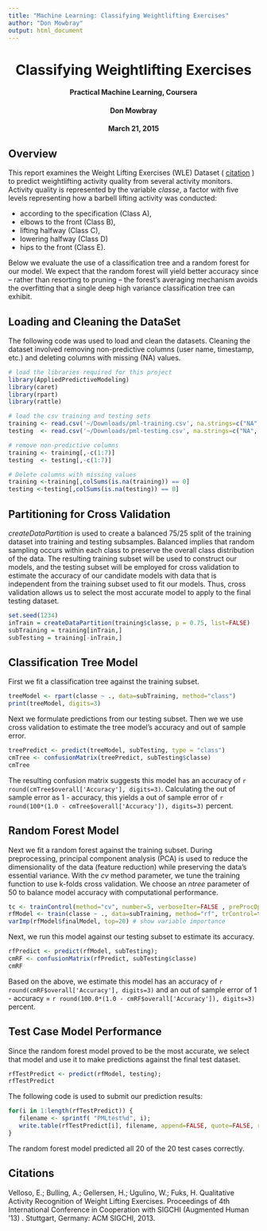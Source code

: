```yaml
---
title: "Machine Learning: Classifying Weightlifting Exercises"
author: "Don Mowbray"
output: html_document
---
```


<center><h1>Classifying Weightlifting Exercises</h1></center>
<center><h4>Practical Machine Learning, Coursera</h4></center>
<center><h4>Don Mowbray</h4></center>
<center><h4>March 21, 2015</h4></center>

## Overview ##

This report examines the Weight Lifting Exercises (WLE) Dataset (
[citation](http://groupware.les.inf.puc-rio.br/har) ) to predict
weightlifting activity quality from several activity
monitors. Activity quality is represented by the variable *classe*, a
factor with five levels representing how a barbell lifting activity
was conducted:

* according to the specification (Class A), 
* elbows to the front (Class B), 
* lifting halfway (Class C), 
* lowering halfway (Class D)
* hips to the front (Class E).

Below we evaluate the use of a classification tree and a random forest
for our model. We expect that the random forest will yield better
accuracy since -- rather than resorting to pruning -- the forest's
averaging mechanism avoids the overfitting that a single deep high
variance classification tree can exhibit.

## Loading and Cleaning the DataSet ##

The following code was used to load and clean the datasets. Cleaning
the dataset involved removing non-predictive columns (user name,
timestamp, etc.) and deleting columns with missing (NA) values.

```r
# load the libraries required for this project
library(AppliedPredictiveModeling)
library(caret)
library(rpart)
library(rattle)
```

```r
# load the csv training and testing sets
training <- read.csv('~/Downloads/pml-training.csv', na.strings=c("NA", ""), header=TRUE)
testing  <- read.csv('~/Downloads/pml-testing.csv', na.strings=c("NA", ""), header=TRUE)

# remove non-predictive columns
training <- training[,-c(1:7)]
testing  <- testing[,-c(1:7)]  

# Delete columns with missing values
training <-training[,colSums(is.na(training)) == 0]
testing <-testing[,colSums(is.na(testing)) == 0]
```


## Partitioning for Cross Validation ##

*createDataPartition* is used to create a balanced 75/25 split of the
training dataset into training and testing subsamples. Balanced
implies that random sampling occurs within each class to preserve the
overall class distribution of the data. The resulting training subset
will be used to construct our models, and the testing subset will be
employed for cross validation to estimate the accuracy of our
candidate models with data that is independent from the training
subset used to fit our models. Thus, cross validation allows us to
select the most accurate model to apply to the final testing dataset.

```r
set.seed(1234)
inTrain = createDataPartition(training$classe, p = 0.75, list=FALSE)
subTraining = training[inTrain,]
subTesting = training[-inTrain,]
```


## Classification Tree Model ###

First we fit a classification tree against the training subset.

```r
treeModel <- rpart(classe ~ ., data=subTraining, method="class")
print(treeModel, digits=3)
```

Next we formulate predictions from our testing subset. Then we we use
cross validation to estimate the tree model's accuracy and out of
sample error.

```r
treePredict <- predict(treeModel, subTesting, type = "class")
cmTree <- confusionMatrix(treePredict, subTesting$classe)
cmTree
```

The resulting confusion matrix suggests this model has an accuracy of
`r round(cmTree$overall['Accuracy'], digits=3)`. Calculating the out
of sample error as 1 - accuracy, this yields a out of sample error of
`r round(100*(1.0 - cmTree$overall['Accuracy']), digits=3)` percent.

## Random Forest Model ##

Next we fit a random forest against the training subset. During
preprocessing, principal component analysis (PCA) is used to reduce
the dimensionality of the data (feature reduction) while preserving
the data's essential variance. With the *cv* method parameter, we tune
the training function to use k-folds cross validation. We choose an
*ntree* parameter of 50 to balance model accuracy with computational
performance.

```r
tc <- trainControl(method="cv", number=5, verboseIter=FALSE , preProcOptions="pca")
rfModel <- train(classe ~ ., data=subTraining, method="rf", trControl=tc, ntree=50)
varImp(rfModel$finalModel, top=20) # show variable importance
```

Next, we run this model against our testing subset to estimate its
accuracy.

```r
rfPredict <- predict(rfModel, subTesting);
cmRF <- confusionMatrix(rfPredict, subTesting$classe)
cmRF
```

Based on the above, we estimate this model has an accuracy of 
`r round(cmRF$overall['Accuracy'], digits=3)` and an out of sample error of 1 - accuracy =
`r round(100.0*(1.0 - cmRF$overall['Accuracy']), digits=3)` percent.

## Test Case Model Performance ##

Since the random forest model proved to be the most accurate, we
select that model and use it to make predictions against the final
test dataset.

```r
rfTestPredict <- predict(rfModel, testing);
rfTestPredict
```

The following code is used to submit our prediction results:

```r
for(i in 1:length(rfTestPredict)) {
   filename <- sprintf( "PMLtest%d", i);
   write.table(rfTestPredict[i], filename, append=FALSE, quote=FALSE, row.names=FALSE, col.names=FALSE);
}
```

The random forest model predicted all 20 of the 20 test cases correctly.

## Citations ##

Velloso, E.; Bulling, A.; Gellersen, H.; Ugulino, W.; Fuks,
H. Qualitative Activity Recognition of Weight Lifting
Exercises. Proceedings of 4th International Conference in Cooperation
with SIGCHI (Augmented Human '13) . Stuttgart, Germany: ACM SIGCHI,
2013.